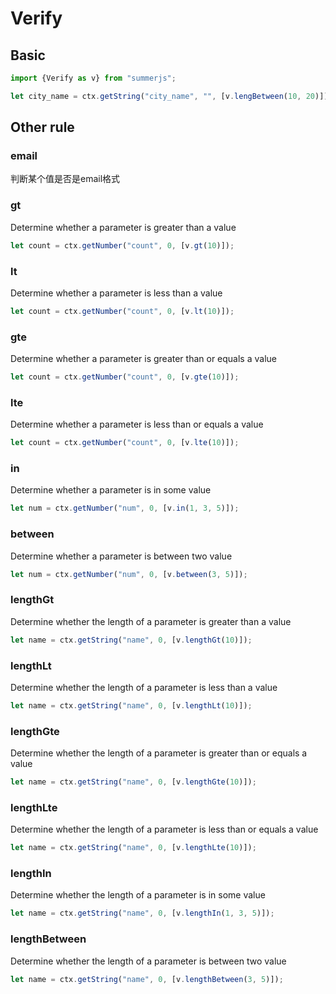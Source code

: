 # Verify

## Basic
```js
import {Verify as v} from "summerjs";

let city_name = ctx.getString("city_name", "", [v.lengBetween(10, 20)]);
```

## Other rule
### email
判断某个值是否是email格式

### gt
Determine whether a parameter is greater than a value
```js
let count = ctx.getNumber("count", 0, [v.gt(10)]);
```
### lt
Determine whether a parameter is less than a value
```js
let count = ctx.getNumber("count", 0, [v.lt(10)]);
```

### gte
Determine whether a parameter is greater than or equals a value
```js
let count = ctx.getNumber("count", 0, [v.gte(10)]);
```

### lte
Determine whether a parameter is less than or equals a value
```js
let count = ctx.getNumber("count", 0, [v.lte(10)]);
```

### in
Determine whether a parameter is in some value
```js
let num = ctx.getNumber("num", 0, [v.in(1, 3, 5)]);
```

### between
Determine whether a parameter is between two value
```js
let num = ctx.getNumber("num", 0, [v.between(3, 5)]);
```

### lengthGt
Determine whether the length of a parameter is greater than a value
```js
let name = ctx.getString("name", 0, [v.lengthGt(10)]);
```

### lengthLt
Determine whether the length of a parameter is less than a value
```js
let name = ctx.getString("name", 0, [v.lengthLt(10)]);
```

### lengthGte
Determine whether the length of a parameter is greater than or equals a value
```js
let name = ctx.getString("name", 0, [v.lengthGte(10)]);
```

### lengthLte
Determine whether the length of a parameter is less than or equals a value
```js
let name = ctx.getString("name", 0, [v.lengthLte(10)]);
```

### lengthIn
Determine whether the length of a parameter is in some value
```js
let name = ctx.getString("name", 0, [v.lengthIn(1, 3, 5)]);
```

### lengthBetween
Determine whether the length of a parameter is between two value
```js
let name = ctx.getString("name", 0, [v.lengthBetween(3, 5)]);
```